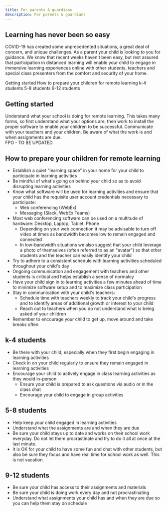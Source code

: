 ```yaml
---
title: For parents & guardians
description: For parents & guardians
---
```


## Learning has never been so easy

<PageDescription>

COVID-19 has created some unprecedented situations, a great deal of concern, and unique challenges. As a parent your child is looking to you for guidance. We know that recent weeks haven't been easy, but rest assured that participation in distanced learning will enable your child to engage in immersive learning experiences online with other students, teachers and special class presenters from the comfort and security of your home.

</PageDescription>

<AnchorLinks>
  <AnchorLink>Getting started</AnchorLink>
  <AnchorLink>How to prepare your children for remote learning</AnchorLink>
  <AnchorLink>k-4 students</AnchorLink>
  <AnchorLink>5-8 students</AnchorLink>
  <AnchorLink>9-12 students</AnchorLink>
</AnchorLinks>

## Getting started

Understand what your school is doing for remote learning. This takes many forms, so first understand what your options are, then work to install the proper software to enable your children to be successful. Communicate with your teachers and your children. Be aware of what the work is and when assignments are due.  
FPO - TO BE UPDATED

## How to prepare your children for remote learning

- Establish a quiet "learning space" in your home for your child to participate in learning activities
- Be mindful of what's going on behind your child so as to avoid disrupting learning activities
- Know what software will be used for learning activities and ensure that your child has the requisite user account credentials necessary to participate:
  - Web conferencing (WebEx)
  - Messaging (Slack, WebEx Teams)
- Most web conferencing software can be used on a multitude of hardware: Desktop, Laptop, Tablet, Phone
  - Depending on your web connection it may be advisable to turn off video at times as bandwidth becomes low to remain engaged and connected
  - In low-bandwidth situations we also suggest that your child leverage a photo of themselves (often referred to as an "avatar") so that other students and the teacher can easily identify your child
- Try to adhere to a consistent schedule with learning activities scheduled throughout your child's day
- Ongoing communication and engagement with teachers and other students is critical and helps establish a sense of normalcy
- Have your child sign in to learning activities a few minutes ahead of time to minimize software setup and to maximize class participation
- Stay in communication with your child's teachers:
  - Schedule time with teachers weekly to track your child's progress and to identify areas of additional growth or interest to your child
  - Reach out to teachers when you do not understand what is being asked of your children
- Remember to encourage your child to get up, move around and take breaks often

## k-4 students

- Be there with your child, especially when they first begin engaging in learning activities
- Check in on your child regularly to ensure they remain engaged in learning activities
- Encourage your child to actively engage in class learning activities as they would in-person
  - Ensure your child is prepared to ask questions via audio or in the class chat
  - Encourage your child to engage in group activities

## 5-8 students

- Help keep your child engaged in learning activities
- Understand what the assignments are and when they are due
- Be sure your child stays up to date and works on their school work everyday. Do not let them procrastinate and try to do it all at once at the last minute.
- It is OK for your child to have some fun and chat with other students, but also be sure they focus and have real time for school work as well. This is not vacation.

## 9-12 students

- Be sure your child has access to their assignments and materials
- Be sure your child is doing work every day and not procrastinating
- Understand what assignments your child has and when they are due so you can help them stay on schedule
